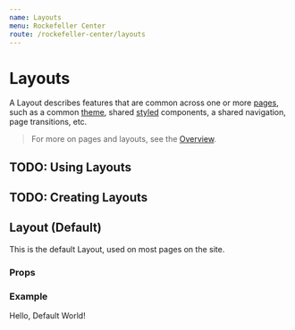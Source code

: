 ```yaml
---
name: Layouts
menu: Rockefeller Center
route: /rockefeller-center/layouts
---
```



# Layouts

A Layout describes features that are common across one or more [pages],
such as a common [theme], shared [styled] components, a shared navigation,
page transitions, etc.

> For more on pages and layouts, see the [Overview].

## TODO: Using Layouts

## TODO: Creating Layouts

## Layout (Default)

This is the default Layout, used on most pages on the site.

### Props

<Props of={Layout} />

### Example

<Playground>
  <Layout>
    <Text>Hello, Default World!</Text>
  </Layout>
</Playground>

[pages]: /rockefeller-center#pages
[overview]: /rockefeller-center
[styled]: /components/styled
[theme]: /style-guide#themes
